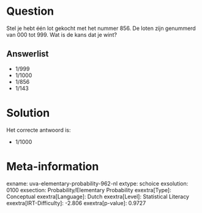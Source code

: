Question
========

Stel je hebt één lot gekocht met het nummer 856. De loten zijn genummerd
van 000 tot 999. Wat is de kans dat je wint?

Answerlist
----------

* 1/999
* 1/1000
* 1/856
* 1/143

Solution
========

Het correcte antwoord is: 

* 1/1000

Meta-information
================
exname: uva-elementary-probability-962-nl
extype: schoice
exsolution: 0100
exsection: Probability/Elementary Probability
exextra[Type]: Conceptual
exextra[Language]: Dutch
exextra[Level]: Statistical Literacy
exextra[IRT-Difficulty]: -2.806
exextra[p-value]: 0.9727
